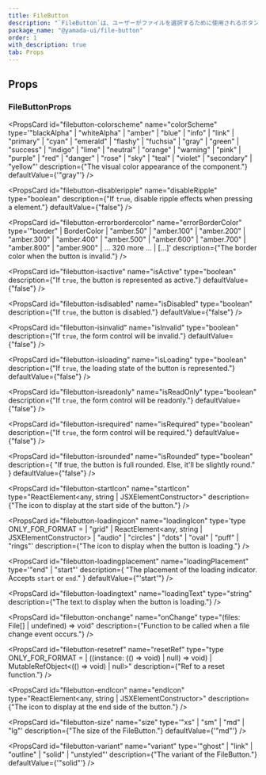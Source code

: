 ```yaml
---
title: FileButton
description: "`FileButton`は、ユーザーがファイルを選択するために使用されるボタンのコンポーネントです。"
package_name: "@yamada-ui/file-button"
order: 1
with_description: true
tab: Props
---
```


## Props

### FileButtonProps

<PropsCard
  id="filebutton-colorscheme"
  name="colorScheme"
  type='"blackAlpha" | "whiteAlpha" | "amber" | "blue" | "info" | "link" | "primary" | "cyan" | "emerald" | "flashy" | "fuchsia" | "gray" | "green" | "success" | "indigo" | "lime" | "neutral" | "orange" | "warning" | "pink" | "purple" | "red" | "danger" | "rose" | "sky" | "teal" | "violet" | "secondary" | "yellow"'
  description={"The visual color appearance of the component."}
  defaultValue={'"gray"'}
/>

<PropsCard
  id="filebutton-disableripple"
  name="disableRipple"
  type="boolean"
  description={"If `true`, disable ripple effects when pressing a element."}
  defaultValue={"false"}
/>

<PropsCard
  id="filebutton-errorbordercolor"
  name="errorBorderColor"
  type='"border" | BorderColor | "amber.50" | "amber.100" | "amber.200" | "amber.300" | "amber.400" | "amber.500" | "amber.600" | "amber.700" | "amber.800" | "amber.900" | ... 320 more ... | [...]'
  description={"The border color when the button is invalid."}
/>

<PropsCard
  id="filebutton-isactive"
  name="isActive"
  type="boolean"
  description={"If `true`, the button is represented as active."}
  defaultValue={"false"}
/>

<PropsCard
  id="filebutton-isdisabled"
  name="isDisabled"
  type="boolean"
  description={"If `true`, the button is disabled."}
  defaultValue={"false"}
/>

<PropsCard
  id="filebutton-isinvalid"
  name="isInvalid"
  type="boolean"
  description={"If `true`, the form control will be invalid."}
  defaultValue={"false"}
/>

<PropsCard
  id="filebutton-isloading"
  name="isLoading"
  type="boolean"
  description={"If `true`, the loading state of the button is represented."}
  defaultValue={"false"}
/>

<PropsCard
  id="filebutton-isreadonly"
  name="isReadOnly"
  type="boolean"
  description={"If `true`, the form control will be readonly."}
  defaultValue={"false"}
/>

<PropsCard
  id="filebutton-isrequired"
  name="isRequired"
  type="boolean"
  description={"If `true`, the form control will be required."}
  defaultValue={"false"}
/>

<PropsCard
  id="filebutton-isrounded"
  name="isRounded"
  type="boolean"
  description={
    "If true, the button is full rounded. Else, it'll be slightly round."
  }
  defaultValue={"false"}
/>

<PropsCard
  id="filebutton-startIcon"
  name="startIcon"
  type="ReactElement<any, string | JSXElementConstructor<any>>"
  description={"The icon to display at the start side of the button."}
/>

<PropsCard
  id="filebutton-loadingicon"
  name="loadingIcon"
  type='type ONLY_FOR_FORMAT =
  | "grid"
  | ReactElement<any, string | JSXElementConstructor<any>>
  | "audio"
  | "circles"
  | "dots"
  | "oval"
  | "puff"
  | "rings"'
  description={"The icon to display when the button is loading."}
/>

<PropsCard
  id="filebutton-loadingplacement"
  name="loadingPlacement"
  type='"end" | "start"'
  description={
    "The placement of the loading indicator. Accepts `start` or `end`."
  }
  defaultValue={"'start'"}
/>

<PropsCard
  id="filebutton-loadingtext"
  name="loadingText"
  type="string"
  description={"The text to display when the button is loading."}
/>

<PropsCard
  id="filebutton-onchange"
  name="onChange"
  type="(files: File[] | undefined) => void"
  description={"Function to be called when a file change event occurs."}
/>

<PropsCard
  id="filebutton-resetref"
  name="resetRef"
  type="type ONLY_FOR_FORMAT =
  | ((instance: (() => void) | null) => void)
  | MutableRefObject<(() => void) | null>"
  description={"Ref to a reset function."}
/>

<PropsCard
  id="filebutton-endIcon"
  name="endIcon"
  type="ReactElement<any, string | JSXElementConstructor<any>>"
  description={"The icon to display at the end side of the button."}
/>

<PropsCard
  id="filebutton-size"
  name="size"
  type='"xs" | "sm" | "md" | "lg"'
  description={"The size of the FileButton."}
  defaultValue={'"md"'}
/>

<PropsCard
  id="filebutton-variant"
  name="variant"
  type='"ghost" | "link" | "outline" | "solid" | "unstyled"'
  description={"The variant of the FileButton."}
  defaultValue={'"solid"'}
/>
